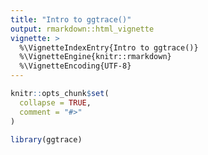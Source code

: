 ```yaml
---
title: "Intro to ggtrace()"
output: rmarkdown::html_vignette
vignette: >
  %\VignetteIndexEntry{Intro to ggtrace()}
  %\VignetteEngine{knitr::rmarkdown}
  %\VignetteEncoding{UTF-8}
---
```


```r
knitr::opts_chunk$set(
  collapse = TRUE,
  comment = "#>"
)
```

```r
library(ggtrace)
```
